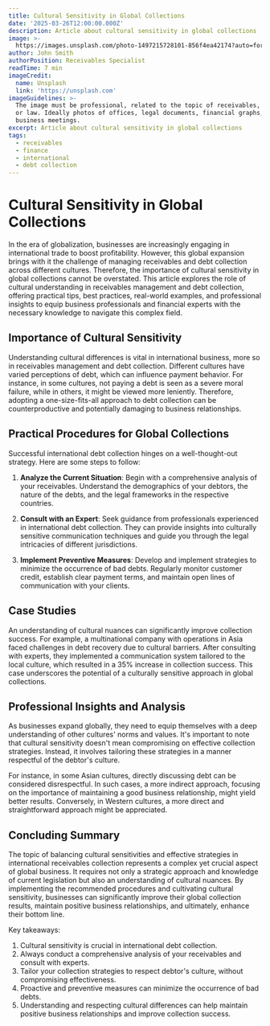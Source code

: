 ```yaml
---
title: Cultural Sensitivity in Global Collections
date: '2025-03-26T12:00:00.000Z'
description: Article about cultural sensitivity in global collections
image: >-
  https://images.unsplash.com/photo-1497215728101-856f4ea42174?auto=format&fit=crop&w=1600&h=900&q=80
author: John Smith
authorPosition: Receivables Specialist
readTime: 7 min
imageCredit:
  name: Unsplash
  link: 'https://unsplash.com'
imageGuidelines: >-
  The image must be professional, related to the topic of receivables, finance,
  or law. Ideally photos of offices, legal documents, financial graphs, or
  business meetings.
excerpt: Article about cultural sensitivity in global collections
tags:
  - receivables
  - finance
  - international
  - debt collection
---
```

# Cultural Sensitivity in Global Collections

In the era of globalization, businesses are increasingly engaging in international trade to boost profitability. However, this global expansion brings with it the challenge of managing receivables and debt collection across different cultures. Therefore, the importance of cultural sensitivity in global collections cannot be overstated. This article explores the role of cultural understanding in receivables management and debt collection, offering practical tips, best practices, real-world examples, and professional insights to equip business professionals and financial experts with the necessary knowledge to navigate this complex field.

## Importance of Cultural Sensitivity

Understanding cultural differences is vital in international business, more so in receivables management and debt collection. Different cultures have varied perceptions of debt, which can influence payment behavior. For instance, in some cultures, not paying a debt is seen as a severe moral failure, while in others, it might be viewed more leniently. Therefore, adopting a one-size-fits-all approach to debt collection can be counterproductive and potentially damaging to business relationships.

## Practical Procedures for Global Collections

Successful international debt collection hinges on a well-thought-out strategy. Here are some steps to follow:

1. **Analyze the Current Situation**: Begin with a comprehensive analysis of your receivables. Understand the demographics of your debtors, the nature of the debts, and the legal frameworks in the respective countries.

2. **Consult with an Expert**: Seek guidance from professionals experienced in international debt collection. They can provide insights into culturally sensitive communication techniques and guide you through the legal intricacies of different jurisdictions.

3. **Implement Preventive Measures**: Develop and implement strategies to minimize the occurrence of bad debts. Regularly monitor customer credit, establish clear payment terms, and maintain open lines of communication with your clients.

## Case Studies

An understanding of cultural nuances can significantly improve collection success. For example, a multinational company with operations in Asia faced challenges in debt recovery due to cultural barriers. After consulting with experts, they implemented a communication system tailored to the local culture, which resulted in a 35% increase in collection success. This case underscores the potential of a culturally sensitive approach in global collections.

## Professional Insights and Analysis

As businesses expand globally, they need to equip themselves with a deep understanding of other cultures' norms and values. It's important to note that cultural sensitivity doesn't mean compromising on effective collection strategies. Instead, it involves tailoring these strategies in a manner respectful of the debtor's culture.

For instance, in some Asian cultures, directly discussing debt can be considered disrespectful. In such cases, a more indirect approach, focusing on the importance of maintaining a good business relationship, might yield better results. Conversely, in Western cultures, a more direct and straightforward approach might be appreciated.

## Concluding Summary

The topic of balancing cultural sensitivities and effective strategies in international receivables collection represents a complex yet crucial aspect of global business. It requires not only a strategic approach and knowledge of current legislation but also an understanding of cultural nuances. By implementing the recommended procedures and cultivating cultural sensitivity, businesses can significantly improve their global collection results, maintain positive business relationships, and ultimately, enhance their bottom line.

Key takeaways:

1. Cultural sensitivity is crucial in international debt collection.
2. Always conduct a comprehensive analysis of your receivables and consult with experts.
3. Tailor your collection strategies to respect debtor's culture, without compromising effectiveness.
4. Proactive and preventive measures can minimize the occurrence of bad debts.
5. Understanding and respecting cultural differences can help maintain positive business relationships and improve collection success.
